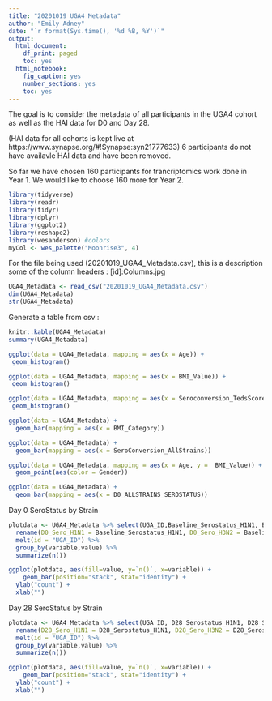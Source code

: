 ```yaml
---
title: "20201019 UGA4 Metadata"
author: "Emily Adney"
date: "`r format(Sys.time(), '%d %B, %Y')`"
output:
  html_document:
    df_print: paged
    toc: yes
  html_notebook:
    fig_caption: yes
    number_sections: yes
    toc: yes
---
```

The goal is to consider the metadata of all participants in the UGA4 cohort
as well as the HAI data for D0 and Day 28. 

(HAI data for all cohorts is kept live at https://www.synapse.org/#!Synapse:syn21777633)
6 participants do not have availavle HAI data and have been removed. 

So far we have chosen 160 participants for trancriptomics work done in Year 1. 
We would like to choose 160 more for Year 2. 

```r
library(tidyverse)
library(readr)
library(tidyr)
library(dplyr)
library(ggplot2)
library(reshape2)
library(wesanderson) #colors
myCol <- wes_palette("Moonrise3", 4)
```

For the file being used (20201019_UGA4_Metadata.csv), this is a description some of the column headers :
[id]:Columns.jpg

```r
UGA4_Metadata <- read_csv("20201019_UGA4_Metadata.csv")
dim(UGA4_Metadata)
str(UGA4_Metadata)
```

Generate a table from csv : 

```r
knitr::kable(UGA4_Metadata)
summary(UGA4_Metadata)
```

```r
ggplot(data = UGA4_Metadata, mapping = aes(x = Age)) +
 geom_histogram()

```
```r
ggplot(data = UGA4_Metadata, mapping = aes(x = BMI_Value)) +
 geom_histogram()

```

```r
ggplot(data = UGA4_Metadata, mapping = aes(x = Seroconversion_TedsScore_AllStrains)) +
 geom_histogram()

```

```r
ggplot(data = UGA4_Metadata) +
  geom_bar(mapping = aes(x = BMI_Category))

```


```r
ggplot(data = UGA4_Metadata) +
  geom_bar(mapping = aes(x = SeroConversion_AllStrains))
```

```r
ggplot(data = UGA4_Metadata, mapping = aes(x = Age, y =  BMI_Value)) +
  geom_point(aes(color = Gender))

```


```r
ggplot(data = UGA4_Metadata) +
  geom_bar(mapping = aes(x = D0_ALLSTRAINS_SEROSTATUS))
```

Day 0 SeroStatus by Strain 

```r
plotdata <- UGA4_Metadata %>% select(UGA_ID,Baseline_Serostatus_H1N1, Baseline_Serostatus_H3N2 ,Baseline_Serostatus_Yamagata,Baseline_Serostatus_Victoria) %>%
  rename(D0_Sero_H1N1 = Baseline_Serostatus_H1N1, D0_Sero_H3N2 = Baseline_Serostatus_H3N2, D0_Sero_Yama = Baseline_Serostatus_Yamagata, D0_Sero_Vict = Baseline_Serostatus_Victoria) %>%
  melt(id = "UGA_ID") %>%
  group_by(variable,value) %>%
  summarize(n())

ggplot(plotdata, aes(fill=value, y=`n()`, x=variable)) + 
    geom_bar(position="stack", stat="identity") +
  ylab("count") +
  xlab("")
```

Day 28 SeroStatus by Strain 

```r
plotdata <- UGA4_Metadata %>% select(UGA_ID, D28_Serostatus_H1N1, D28_Serostatus_H3N2 , D28_Serostatus_Yamagata, D28_Serostatus_Victoria) %>%
  rename(D28_Sero_H1N1 = D28_Serostatus_H1N1, D28_Sero_H3N2 = D28_Serostatus_H3N2, D28_Sero_Yama = D28_Serostatus_Yamagata, D28_Sero_Vict = D28_Serostatus_Victoria) %>%
  melt(id = "UGA_ID") %>%
  group_by(variable,value) %>%
  summarize(n())

ggplot(plotdata, aes(fill=value, y=`n()`, x=variable)) + 
    geom_bar(position="stack", stat="identity") +
  ylab("count") +
  xlab("")
```

